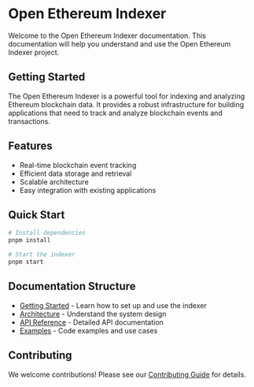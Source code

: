 # Open Ethereum Indexer

Welcome to the Open Ethereum Indexer documentation. This documentation will help you understand and use the Open Ethereum Indexer project.

## Getting Started

The Open Ethereum Indexer is a powerful tool for indexing and analyzing Ethereum blockchain data. It provides a robust infrastructure for building applications that need to track and analyze blockchain events and transactions.

## Features

- Real-time blockchain event tracking
- Efficient data storage and retrieval
- Scalable architecture
- Easy integration with existing applications

## Quick Start

```bash
# Install dependencies
pnpm install

# Start the indexer
pnpm start
```

## Documentation Structure

- [Getting Started](/getting-started) - Learn how to set up and use the indexer
- [Architecture](/architecture) - Understand the system design
- [API Reference](/api) - Detailed API documentation
- [Examples](/examples) - Code examples and use cases

## Contributing

We welcome contributions! Please see our [Contributing Guide](/contributing) for details.
